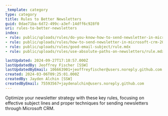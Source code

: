 ```yaml
---
_template: category
type: category
title: Rules to Better Newsletters
guid: 0dae71ba-6d72-499c-a3ef-14dff6c928f0
uri: rules-to-better-newsletters
index:
- rule: public/uploads/rules/do-you-know-how-to-send-newsletter-in-microsoft-crm-2013/rule.mdx
- rule: public/uploads/rules/how-to-send-newsletter-in-microsoft-crm-2016/rule.mdx
- rule: public/uploads/rules/good-email-subject/rule.mdx
- rule: public/uploads/rules/use-absolute-paths-on-newsletters/rule.mdx

lastUpdated: 2024-09-27T17:10:57.000Z
lastUpdatedBy: Jeoffrey Fischer [SSW]
lastUpdatedByEmail: 106663901+jeoffreyfischer@users.noreply.github.com
created: 2024-03-06T09:25:01.000Z
createdBy: Jayden Alchin [SSW]
createdByEmail: 75593567+jaydenalchin@users.noreply.github.com
---
```


Optimize your newsletter strategy with these key rules, focusing on effective subject lines and proper techniques for sending newsletters through Microsoft CRM.
